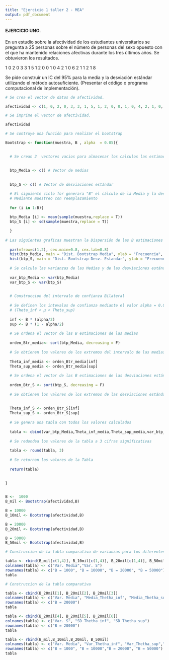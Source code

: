 ```yaml
---
title: "Ejercicio 1 taller 2 - MEA"
output: pdf_document
---
```


#### EJERCICIO UNO. 

En un estudio sobre la afectividad de los estudiantes universitarios se pregunta a 25 personas sobre el número de personas del sexo opuesto con el que ha mantenido relaciones afectivas durante los tres últimos años. Se obtuvieron los resultados.

1 0 2 0 3 3 1 5 1 2 0 0 1 0 4 2 1 0 6 2 1 1 2 1 8

Se pide construir un IC del 95% para la media y la desviación estándar utilizando el método autosuficiente. (Presentar el código o programa computacional de implementación).




```r

# Se crea el vector de datos de afectividad.

afectividad <- c(1, 0, 2, 0, 3, 3, 1, 5, 1, 2, 0, 0, 1, 0, 4, 2, 1, 0, 6, 2, 1, 1, 2, 1, 8)

# Se imprime el vector de afectividad.

afectividad
```

```r

# Se contruye una función para realizar el bootstrap

Bootstrap <- function(muestra, B , alpha  = 0.05){
  

  # Se crean 2  vectores vacios para almacenar los calculos las estimaciones B bootstrap
  
  
  btp_Media <- c() # Vector de medias
  
   
  btp_S <- c() # Vector de desviaciones estándar 

  # El siguiente ciclo for generara "B" el cálculo de la Media y la desviación estándar
  # Mediante muestreo con reemplazamiento
  
  for (i in 1:B){
    
  btp_Media [i] <- mean(sample(muestra,replace = T))
  btp_S [i] <- sd(sample(muestra,replace = T))

  }
  
# Las siguientes graficas muestran la Dispersión de las B estimaciones de la Media y la desviación estándar
  
  par(mfrow=c(1,2), cex.main=0.8, cex.lab=0.8)
  hist(btp_Media, main = "Dist. Bootstrap Media", ylab = "Frecuencia", xlab = "Bootstrap Media")
  hist(btp_S, main = "Dist. Bootstrap Desv. Estandar", ylab = "Frecuencia", xlab = "Bootstrap Desv. Estandar")
  
  # Se calcula las varianzas de las Medias y de las desviaciones estándar de las B estimaciones
  
  var_btp_Media <- var(btp_Media)
  var_btp_S <- var(btp_S)

  
  # Construccion del intervalo de confianza Bilateral
  
  # Se definen los intevalos de confianza mediante el valor alpha = 0.05
  # (Theta_inf < µ < Theta_sup)
  
  inf <- B * (alpha/2)
  sup <- B * (1 - alpha/2)
  
  # Se ordena el vector de las B estimaciones de las medias
  
  orden_Btr_media<- sort(btp_Media, decreasing = F)
  
  # Se obtienen los valores de los extremos del intervalo de las medias
  
  Theta_inf_media <- orden_Btr_media[inf]
  Theta_sup_media <- orden_Btr_media[sup]
  
  # Se ordena el vector de las B estimaciones de las desviaciones estándar
  
  orden_Btr_S <- sort(btp_S, decreasing = F)
  
  # Se obtienen los valores de los extremos de las desviaciones estándar
  
  
  Theta_inf_S <- orden_Btr_S[inf]
  Theta_sup_S <- orden_Btr_S[sup]
  
  # Se genera una tabla con todos los valores calculados
  
  tabla <- cbind(var_btp_Media,Theta_inf_media,Theta_sup_media,var_btp_S,Theta_inf_S ,Theta_sup_S)
  
  # Se redondea los valores de la tabla a 3 cifras significativas 
  
  tabla <- round(tabla, 3)
  
  # Se retornan los valores de la Tabla
  
  return(tabla)
  
  
}



```




```r

B <-  1000
B_mil <- Bootstrap(afectividad,B)
```


```r

B = 10000
B_10mil <- Bootstrap(afectividad,B)

```


```r
B = 20000
B_20mil <- Bootstrap(afectividad,B)
```



```r
B = 50000
B_50mil <- Bootstrap(afectividad,B)
```

```r
# Construccion de la tabla comparativa de varianzas para los diferentes B

tabla <- rbind(B_mil[c(1,4)], B_10mil[c(1,4)], B_20mil[c(1,4)], B_50mil[c(1,4)])
colnames(tabla) <- c("Var. Media","Var. S")
rownames(tabla) <- c("B = 1000", "B = 10000", "B = 20000", "B = 50000")
tabla

```


```r

# Construccion de la tabla comparativa

tabla <- cbind(B_20mil[1], B_20mil[2], B_20mil[3])
colnames(tabla) <- c("Var. Media", "Media_Thetha_inf", "Media_Thetha_sup")
rownames(tabla) <- c("B = 20000")
tabla

```


```r
tabla <- cbind(B_20mil[4], B_20mil[5], B_20mil[6])
colnames(tabla) <- c("Var. S", "SD_Thetha_inf", "SD_Thetha_sup")
rownames(tabla) <- c("B = 20000")
tabla
```


```r
tabla <- rbind(B_mil,B_10mil,B_20mil, B_50mil)
colnames(tabla) <- c("Var. Media", "Var_Thetha_inf", "Var_Thetha_sup","Var. S", "Var_Thetha_inf", "Var_Thetha_sup")
rownames(tabla) <- c("B = 1000", "B = 10000","B = 20000", "B = 50000")
tabla
```

